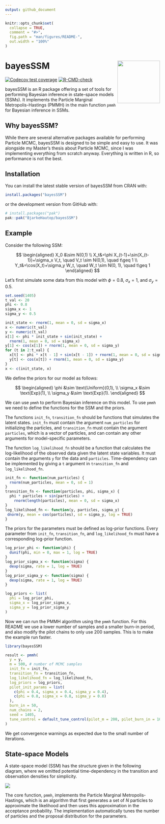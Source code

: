 ```yaml
---
output: github_document
---
```


<!-- README.md is generated from README.Rmd. Please edit that file -->

```r
knitr::opts_chunk$set(
  collapse = TRUE,
  comment = "#>",
  fig.path = "man/figures/README-",
  out.width = "100%"
)
```

# bayesSSM <img src="man/figures/logo.png" align="right" height="138" alt="" />

<!-- badges: start -->
[![Codecov test coverage](https://codecov.io/gh/BjarkeHautop/bayesSSM/graph/badge.svg)](https://app.codecov.io/gh/BjarkeHautop/bayesSSM)
[![R-CMD-check](https://github.com/BjarkeHautop/bayesSSM/actions/workflows/R-CMD-check.yaml/badge.svg)](https://github.com/BjarkeHautop/bayesSSM/actions/workflows/R-CMD-check.yaml)
<!-- badges: end -->

bayesSSM is an R package offering a set of tools for performing Bayesian
inference in state-space models (SSMs). It implements the
Particle Marginal Metropolis-Hastings (PMMH) in the main function `pmmh`
for Bayesian inference in SSMs.

## Why bayesSSM?

While there are several alternative packages available for performing Particle 
MCMC, bayesSSM is designed to be simple and easy to use. It was alongside my
Master's thesis about Particle MCMC, since I 
was implementing everything from scratch anyway.
Everything is written in R, so performance is not the best.

## Installation
You can install the latest stable version of bayesSSM from CRAN with:

``` r
install.packages("bayesSSM")
```

or the development version from GitHub with:

``` r
# install.packages("pak")
pak::pak("BjarkeHautop/bayesSSM")
```

## Example

Consider the following SSM:

$$
\begin{aligned}
		X_0 &\sim N(0,1) \\
		X_t&=\phi X_{t-1}+\sin(X_{t-1})+\sigma_x V_t, \quad V_t \sim N(0,1), \quad t\geq 1 \\
		Y_t&=\cos(X_t)+\sigma_y W_t, \quad W_t \sim N(0, 1), \quad t\geq 1 
\end{aligned}
$$

Let's first simulate some data from this model with $\phi = 0.8$, 
$\sigma_x = 1$, and $\sigma_y = 0.5$.

```r
set.seed(1405)
t_val <- 20
phi <- 0.8
sigma_x <- 1
sigma_y <- 0.5

init_state <- rnorm(1, mean = 0, sd = sigma_x)
x <- numeric(t_val)
y <- numeric(t_val)
x[1] <- phi * init_state + sin(init_state) +
  rnorm(1, mean = 0, sd = sigma_x)
y[1] <- cos(x[1]) + rnorm(1, mean = 0, sd = sigma_y)
for (t in 2:t_val) {
  x[t] <- phi * x[t - 1] + sin(x[t - 1]) + rnorm(1, mean = 0, sd = sigma_x)
  y[t] <- cos(x[t]) + rnorm(1, mean = 0, sd = sigma_y)
}
x <- c(init_state, x)
```

We define the priors for our model as follows:

$$
\begin{aligned}
		\phi &\sim \text{Uniform}(0,1), \\
		\sigma_x &\sim \text{Exp}(1), \\
		\sigma_y &\sim \text{Exp}(1).
\end{aligned}
$$

We can use `pmmh` to perform Bayesian inference on this model. To use `pmmh`
we need to define the functions for the SSM and the priors. 

The functions `init_fn`, `transition_fn` should be functions that simulates the
latent states. `init_fn` must contain the argument `num_particles` for 
initializing the particles, and `transition_fn` must contain the argument
`particles`, which is a vector of particles, and can contain any other 
arguments for model-specific parameters. 

The function `log_likelihood_fn` should be a function that
calculates the log-likelihood of the observed data given the latent state
variables. It must contain the arguments `y` for the data and `particles`. 
Time-dependency can be implemented by giving a `t` argument in `transition_fn`
and `log_likelihood_fn`.

```r
init_fn <- function(num_particles) {
  rnorm(num_particles, mean = 0, sd = 1)
}
transition_fn <- function(particles, phi, sigma_x) {
  phi * particles + sin(particles) +
    rnorm(length(particles), mean = 0, sd = sigma_x)
}
log_likelihood_fn <- function(y, particles, sigma_y) {
 dnorm(y, mean = cos(particles), sd = sigma_y, log = TRUE)
}
```

The priors for the parameters must be defined as log-prior functions. Every 
parameter from `init_fn`, `transition_fn`, and `log_likelihood_fn` must have a 
corresponding log-prior function.

```r
log_prior_phi <- function(phi) {
  dunif(phi, min = 0, max = 1, log = TRUE)
}
log_prior_sigma_x <- function(sigma) {
  dexp(sigma, rate = 1, log = TRUE)
}
log_prior_sigma_y <- function(sigma) {
  dexp(sigma, rate = 1, log = TRUE)
}

log_priors <- list(
  phi = log_prior_phi,
  sigma_x = log_prior_sigma_x,
  sigma_y = log_prior_sigma_y
)
```

Now we can run the PMMH algorithm using the `pmmh` function. For this README we
use a lower number of samples and a smaller burn-in period, and also modify
the pilot chains to only use 200 samples. 
This is to make the example run faster.

```r
library(bayesSSM)

result <- pmmh(
  y = y,
  m = 500, # number of MCMC samples
  init_fn = init_fn,
  transition_fn = transition_fn,
  log_likelihood_fn = log_likelihood_fn,
  log_priors = log_priors,
  pilot_init_params = list(
    c(phi = 0.4, sigma_x = 0.4, sigma_y = 0.4),
    c(phi = 0.8, sigma_x = 0.8, sigma_y = 0.8)
  ),
  burn_in = 50,
  num_chains = 2,
  seed = 1405,
  tune_control = default_tune_control(pilot_m = 200, pilot_burn_in = 10)
)
```

We get convergence warnings as expected due to the small number
of iterations. 

## State-space Models

A state-space model (SSM) has the structure given in the following diagram, 
where we omitted potential time-dependency in the transition and observation 
densities for simplicity.

![](man/figures/DAG_SSM.png)

The core function, `pmmh`, implements the Particle Marginal Metropolis-Hastings, 
which is an algorithm that first generates a set of $N$ particles to approximate
the likelihood and then uses this approximation in the acceptance probability. 
The implementation automatically tunes the number of particles and the proposal 
distribution for the parameters. 

